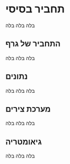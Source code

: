
# תחביר בסיסי

בלה בלה בלה

## התחביר של גרף

בלה בלה בלה

## נתונים

בלה בלה בלה

## מערכת צירים

בלה בלה בלה

## גיאומטריה

בלה בלה בלה